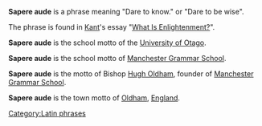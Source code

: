'''Sapere aude''' is a phrase meaning "Dare to know." or "Dare to be wise".

The phrase is found in [[Kant]]'s essay "[[What Is Enlightenment?]]".

'''Sapere aude''' is the school motto of the [[University of Otago]].

'''Sapere aude''' is the school motto of [[Manchester Grammar School]].

'''Sapere aude''' is the motto of Bishop [[Hugh Oldham]], founder of [[Manchester Grammar School]].

'''Sapere aude''' is the town motto of [[Oldham]], [[England]].

[[Category:Latin phrases]]

{{disambig}}